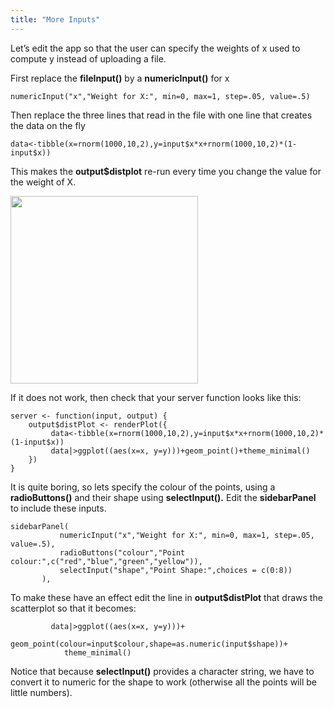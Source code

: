```yaml
---
title: "More Inputs"
---
```


Let's edit the app so that the user can specify the weights of x used to compute y instead of uploading a file.

First replace the **fileInput()** by a **numericInput()** for x

```         
numericInput("x","Weight for X:", min=0, max=1, step=.05, value=.5)
```

Then replace the three lines that read in the file with one line that creates the data on the fly

```         
data<-tibble(x=rnorm(1000,10,2),y=input$x*x+rnorm(1000,10,2)*(1-input$x))
```

This makes the **output\$distplot** re-run every time you change the value for the weight of X.

![](images/random.png){width="300"}

If it does not work, then check that your server function looks like this:

```         
server <- function(input, output) {
    output$distPlot <- renderPlot({
         data<-tibble(x=rnorm(1000,10,2),y=input$x*x+rnorm(1000,10,2)*(1-input$x))
         data|>ggplot((aes(x=x, y=y)))+geom_point()+theme_minimal()
    })
}
```

It is quite boring, so lets specify the colour of the points, using a **radioButtons()** and their shape using **selectInput().** Edit the **sidebarPanel** to include these inputs.

```         
sidebarPanel(
           numericInput("x","Weight for X:", min=0, max=1, step=.05, value=.5),
           radioButtons("colour","Point colour:",c("red","blue","green","yellow")),
           selectInput("shape","Point Shape:",choices = c(0:8))
       ),
```

To make these have an effect edit the line in **output\$distPlot** that draws the scatterplot so that it becomes:

```         
         data|>ggplot((aes(x=x, y=y)))+
            geom_point(colour=input$colour,shape=as.numeric(input$shape))+
            theme_minimal()
```

Notice that because **selectInput()** provides a character string, we have to convert it to numeric for the shape to work (otherwise all the points will be little numbers).
